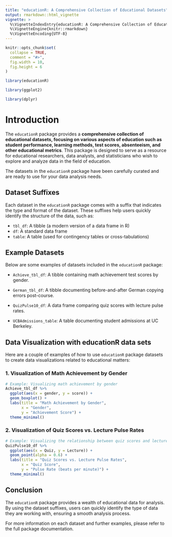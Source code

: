 ```yaml
---
title: "educationR: A Comprehensive Collection of Educational Datasets"
output: rmarkdown::html_vignette
vignette: >
  %\VignetteIndexEntry{educationR: A Comprehensive Collection of Educational Datasets}
  %\VignetteEngine{knitr::rmarkdown}
  %\VignetteEncoding{UTF-8}
---
```


```r
knitr::opts_chunk$set(
  collapse = TRUE,
  comment = "#>",
  fig.width = 10,  
  fig.height = 6 
)
```

```r
library(educationR)

library(ggplot2)

library(dplyr)

```


# Introduction

The `educationR` package provides a **comprehensive collection of educational datasets, focusing on various aspects of education such as student performance, learning methods, test scores, absenteeism, and other educational metrics**. This package is designed to serve as a resource for educational researchers, data analysts, and statisticians who wish to explore and analyze data in the field of education.

The datasets in the `educationR` package have been carefully curated and are ready to use for your data analysis needs.

## Dataset Suffixes

Each dataset in the `educationR` package comes with a suffix that indicates the type and format of the dataset. These suffixes help users quickly identify the structure of the data, such as:

- `tbl_df`: A tibble (a modern version of a data frame in R)
- `df`: A standard data frame
- `table`: A table (used for contingency tables or cross-tabulations)

## Example Datasets

Below are some examples of datasets included in the `educationR` package:

- `Achieve_tbl_df`: A tibble containing math achievement test scores by gender.

- `German_tbl_df`: A tibble documenting before-and-after German copying errors post-course.

- `QuizPulse10_df`: A data frame comparing quiz scores with lecture pulse rates.

- `UCBAdmissions_table`: A table documenting student admissions at UC Berkeley.



## Data Visualization with educationR data sets

Here are a couple of examples of how to use `educationR` package datasets to create data visualizations related to educational matters:

### 1. Visualization of Math Achievement by Gender

```r

# Example: Visualizing math achievement by gender
Achieve_tbl_df %>%
  ggplot(aes(x = gender, y = score)) +
  geom_boxplot() +
  labs(title = "Math Achievement by Gender",
       x = "Gender",
       y = "Achievement Score") +
  theme_minimal()

```

### 2. Visualization of Quiz Scores vs. Lecture Pulse Rates

```r

# Example: Visualizing the relationship between quiz scores and lecture pulse rates
QuizPulse10_df %>%
  ggplot(aes(x = Quiz, y = Lecture)) +
  geom_point(alpha = 0.6) +
  labs(title = "Quiz Scores vs. Lecture Pulse Rates",
       x = "Quiz Score",
       y = "Pulse Rate (beats per minute)") +
  theme_minimal()

```


## Conclusion

The `educationR` package provides a wealth of educational data for analysis. By using the dataset suffixes, users can quickly identify the type of data they are working with, ensuring a smooth analysis process.

For more information on each dataset and further examples, please refer to the full package documentation.

<div class="tocify-extend-page" data-unique="tocify-extend-page" style="height: 0;"></div>
